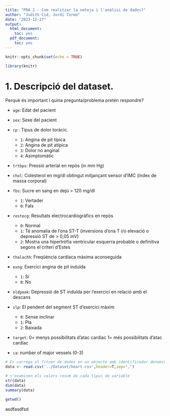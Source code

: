 ```yaml
---
title: "PRA 2 - Com realitzar la neteja i l'anàlisi de dades?"
author: "Judith Cid, Jordi Tormo"
date: "2023-12-27"
output:
  html_document:
    toc: yes
  pdf_document:
    toc: yes
---
```



```r
knitr::opts_chunk$set(echo = TRUE)
```

```r
library(knitr)
```

# 1. **Descripció del dataset**. 

Perquè és important i quina pregunta/problema pretén respondre?


* `age`: Edat del pacient
* `sex`: Sexe del pacient
* `cp` : Tipus de dolor toràcic.
  * `1`: Angina de pit típica
  * `2`: Angina de pit atípica
  * `3`: Dolor no anginal
  * `4`: Asimptomàtic
* `trtbps`: Pressió arterial en repòs (in mm Hg)
* `chol`: Colesterol en mg/dl obtingut mitjançant sensor d'IMC (índex de massa corporal)
* `fbs`: Sucre en sang en dejú > 120 mg/dl
  * `1`: Vertader
  * `0`: Fals
* `restecg`: Resultats electrocardiogràfics en repòs
  * `0`: Normal
  * `1`: Té anomalia de l'ona ST-T (inversions d'ona T i/o elevació o depressió ST de > 0,05 mV)
  * `2`: Mostra una hipertròfia ventricular esquerra probable o definitiva segons el criteri d'Estes
* `thalachh`: Freqüència cardíaca màxima aconseguida
* `exng`: Exercici angina de pit induïda
  * `1`: Sí
  * `0`: No
* `oldpeak`:  Depressió de ST induïda per l'exercici en relació amb el descans
* `slp`: El pendent del segment ST d'exercici màxim
  * `0`: Sense inclinar
  * `1`: Pla
  * `2`: Baixada


* `target`: 0= menys possibilitats d'atac cardíac 1= més possibilitats d'atac cardíac

* `ca`: number of major vessels (0-3)



```r
# Es carrega el fitxer de dades en un objecte amb identificador denominat heart
data <- read.csv('../Dataset/heart.csv',header=T,sep=",")

# s'examinen els valors resum de cada tipus de variable
str(data)
dim(data)
summary(data)
```

```r
getwd()
```
asdfasdfsd